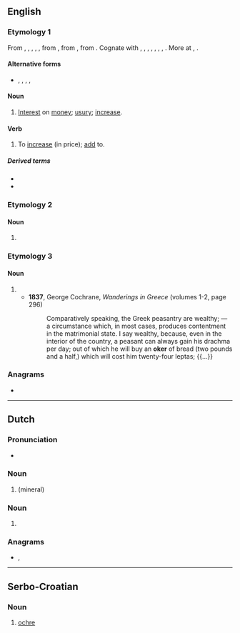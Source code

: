 {{also|øker}}
==English==

===Etymology 1===
From {{inh|en|enm|oker}}, {{m|enm|okur}}, {{m|enm|okir}}, {{m|enm|okyr}}, {{m|enm|ocker}}, from {{der|en|non|ókr||usury}}, from {{etyl|gem-pro|en}} {{m|gem-pro|*wōkraz||progeny, earnings, profit}}, from {{etyl|ine-pro|en}} {{m|ine-pro|*h₂weg-||to add, increase}}. Cognate with {{cog|sco|ocker||usury}}, {{cog|is|ókur||usury}}, {{cog|sv|ocker||usury}}, {{cog|de|Wucher||usury}}, {{cog|nl|woeker||usury}}, {{cog|ang|wōcor||increase, growth, fruit, usury}}, {{cog|got|𐍅𐍉𐌺𐍂𐍃||interest, usury, tax}}, {{cog|la|augere||to increase}}. More at {{l|en|eke}}, {{l|en|wax}}.

====Alternative forms====
* {{l|en|ocker}}, {{l|en|occur}}, {{l|en|ockar}}, {{l|en|okir}}, {{l|en|okkir}}

====Noun====
{{en-noun}}

# {{lb|en|now|_|chiefly|_|dialectal}} [[interest|Interest]] on [[money]]; [[usury]]; [[increase]].

====Verb====
{{en-verb}}

# {{lb|en|transitive|now|_|chiefly|_|dialectal}} To [[increase]] (in price); [[add]] to.

=====Derived terms=====
* {{l|en|okerer}}
* {{l|en|okering}}

===Etymology 2===

====Noun====
{{en-noun|~}}

# {{lb|en|mineralogy}} {{obsolete form of|ochre|lang=en}}

===Etymology 3===

====Noun====
{{en-noun}}

# {{alt form|oka|lang=en||unit of measurement}}
#* '''1837''', George Cochrane, ''Wanderings in Greece'' (volumes 1-2, page 296)
#*: Comparatively speaking, the Greek peasantry are wealthy; — a circumstance which, in most cases, produces contentment in the matrimonial state. I say wealthy, because, even in the interior of the country, a peasant can always gain his drachma per day; out of which he will buy an '''oker''' of bread (two pounds and a half,) which will cost him twenty-four leptas; {{...}}

{{Webster 1913}}

===Anagrams===
* {{anagrams|en|Kore|kero|kore|roke}}

----

==Dutch==

===Pronunciation===
* {{audio|nl-oker.ogg|oker|lang=nl}}

===Noun===
{{nl-noun|m|-s|-}}

# {{l|en|ochre}} (mineral)

===Noun===
{{nl-noun|n|-|-}}

# {{l|en|ochre}} {{gloss|colour}}

===Anagrams===
* {{l|nl|roek}}, {{l|nl|roke}}

----

==Serbo-Croatian==

===Noun===
{{sh-noun|g=m}}

# [[ochre]]